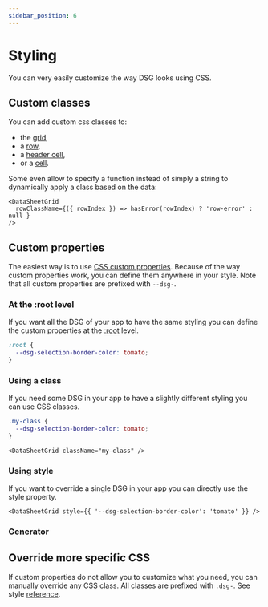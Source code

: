 ```yaml
---
sidebar_position: 6
---
```


# Styling

You can very easily customize the way DSG looks using CSS.

## Custom classes
You can add custom css classes to:
- the [grid](./api-reference/props#classname), 
- a [row](./api-reference/props#rowclassname), 
- a [header cell](columns#headerclassname), 
- or a [cell](./api-reference/columns#cellclassname).

Some even allow to specify a function instead of simply a string to dynamically apply a class based on the data:

```tsx
<DataSheetGrid
  rowClassName={({ rowIndex }) => hasError(rowIndex) ? 'row-error' : null }
/>
```

## Custom properties

The easiest way is to use [CSS custom properties](https://developer.mozilla.org/en-US/docs/Web/CSS/Using_CSS_custom_properties).
Because of the way custom properties work, you can define them anywhere in your style. Note that all custom properties
are prefixed with `--dsg-`.

### At the :root level
If you want all the DSG of your app to have the same styling you can define the custom properties at the
[:root](https://developer.mozilla.org/en-US/docs/Web/CSS/:root) level.

```css
:root {
  --dsg-selection-border-color: tomato;
}
```

### Using a class
If you need some DSG in your app to have a slightly different styling you can use CSS classes.


```css
.my-class {
  --dsg-selection-border-color: tomato;
}
```

```tsx
<DataSheetGrid className="my-class" />
```

### Using style
If you want to override a single DSG in your app you can directly use the style property.

```tsx
<DataSheetGrid style={{ '--dsg-selection-border-color': 'tomato' }} />
```

### Generator

<StyleGenerator />

## Override more specific CSS

If custom properties do not allow you to customize what you need, you can manually override any CSS class.
All classes are prefixed with `.dsg-`. See style [reference](https://github.com/nick-keller/react-datasheet-grid/blob/master/src/style.css).
